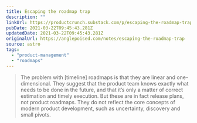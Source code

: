 ```yaml
---
title: Escaping the roadmap trap
description: ""
linkUrl: https://productcrunch.substack.com/p/escaping-the-roadmap-trap
pubDate: 2021-03-22T09:45:43.281Z
updatedDate: 2021-03-22T09:45:43.281Z
originalUrl: https://anglepoised.com/notes/escaping-the-roadmap-trap
source: astro
tags:
  - "product-management"
  - "roadmaps"
---
```


> The problem with [timeline] roadmaps is that they are linear and one-dimensional. They suggest that the product team knows exactly what needs to be done in the future, and that it’s only a matter of correct estimation and timely execution. But these are in fact release plans, not product roadmaps. They do not reflect the core concepts of modern product development, such as uncertainty, discovery and small pivots.
